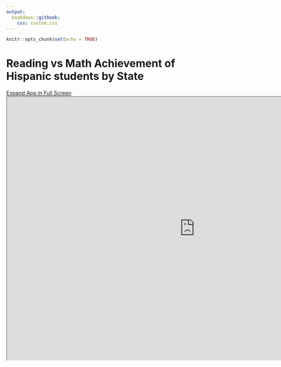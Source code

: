 ```yaml
---
output:
  bookdown::gitbook:
    css: custom.css
---
```


```r
knitr::opts_chunk$set(echo = TRUE)
```

# Reading vs Math Achievement of Hispanic students by State
[Expand App in Full Screen](https://black-hispanic-achievement.shinyapps.io/Shiny-Hispanic/)
<iframe src ="https://black-hispanic-achievement.shinyapps.io/Shiny-Hispanic/" height=700px width=1000px/>